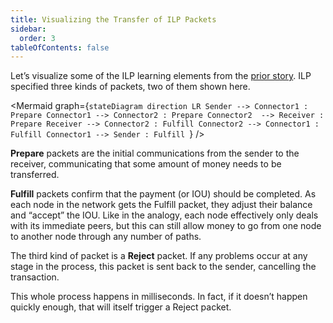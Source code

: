 ```yaml
---
title: Visualizing the Transfer of ILP Packets
sidebar:
  order: 3
tableOfContents: false
---
```



Let’s visualize some of the ILP learning elements from the [prior story](/interledger-technology/a-story-of-transferring-money). ILP specified three kinds of packets, two of them shown here.

<Mermaid
  graph={`stateDiagram
      direction LR
      Sender --> Connector1 : Prepare
      Connector1 --> Connector2 : Prepare
      Connector2  --> Receiver : Prepare
      Receiver --> Connector2 : Fulfill
      Connector2 --> Connector1 : Fulfill
      Connector1 --> Sender : Fulfill
`}
/>

**Prepare** packets are the initial communications from the sender to the receiver, communicating that some amount of money needs to be transferred.

**Fulfill** packets confirm that the payment (or IOU) should be completed. As each node in the network gets the Fulfill packet, they adjust their balance and “accept” the IOU. Like in the analogy, each node effectively only deals with its immediate peers, but this can still allow money to go from one node to another node through any number of paths.

The third kind of packet is a **Reject** packet. If any problems occur at any stage in the process, this packet is sent back to the sender, cancelling the transaction.

This whole process happens in milliseconds. In fact, if it doesn’t happen quickly enough, that will itself trigger a Reject packet.

<CompletionTracker postId="visualizing-the-transfer-of-ilp-packets" client:only="react" />
